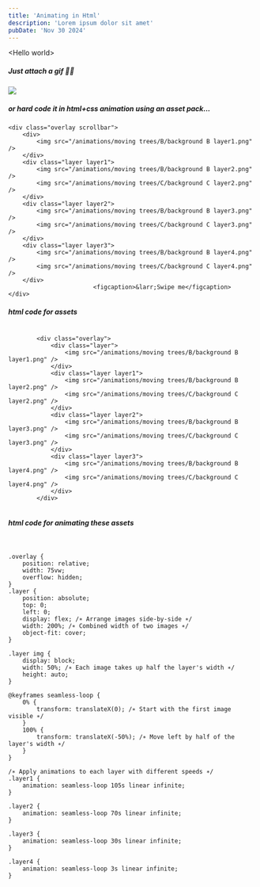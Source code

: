 ```yaml
---
title: 'Animating in Html'
description: 'Lorem ipsum dolor sit amet'
pubDate: 'Nov 30 2024'
---
```


<div class='container'>
<p>&lt;Hello world&gt;</p>

<h5>Just attach a gif 🤷🏽</h5>

<img src="/blog/69420.gif"/>

<p></p>

<h5>or hard code it in html+css animation using an asset pack...</h5>

	<div class="overlay scrollbar">
		<div>
			<img src="/animations/moving trees/B/background B layer1.png" />
		</div>
		<div class="layer layer1">
			<img src="/animations/moving trees/B/background B layer2.png" />
			<img src="/animations/moving trees/C/background C layer2.png" />
		</div>
		<div class="layer layer2">
			<img src="/animations/moving trees/B/background B layer3.png" />
			<img src="/animations/moving trees/C/background C layer3.png" />
		</div>
		<div class="layer layer3">
			<img src="/animations/moving trees/B/background B layer4.png" />
			<img src="/animations/moving trees/C/background C layer4.png" />
		</div>
							<figcaption>&larr;Swipe me</figcaption>
	</div>
</div>

<p></p>

<h5>html code for assets</h5>

<pre>
  <code>
		&lt;div class="overlay"&gt;
			&lt;div class="layer"&gt;
				&lt;img src="/animations/moving trees/B/background B layer1.png" /&gt;
			&lt;/div&gt;
			&lt;div class="layer layer1"&gt;
				&lt;img src="/animations/moving trees/B/background B layer2.png" /&gt;
				&lt;img src="/animations/moving trees/C/background C layer2.png" /&gt;
			&lt;/div&gt;
			&lt;div class="layer layer2"&gt;
				&lt;img src="/animations/moving trees/B/background B layer3.png" /&gt;
				&lt;img src="/animations/moving trees/C/background C layer3.png" /&gt;
			&lt;/div&gt;
			&lt;div class="layer layer3"&gt;
				&lt;img src="/animations/moving trees/B/background B layer4.png" /&gt;
				&lt;img src="/animations/moving trees/C/background C layer4.png" /&gt;
			&lt;/div&gt;
		&lt;/div&gt;
  </code>
</pre>

<p></p>

<h5>html code for animating these assets</h5>

<pre>
  <code>

.overlay &#123;
	position: relative;
	width: 75vw; 	 
	overflow: hidden;
&#125;
.layer &#123;
	position: absolute;
	top: 0;
	left: 0;
	display: flex; /&lowast; Arrange images side-by-side &lowast;/
	width: 200%; /&lowast; Combined width of two images &lowast;/
	object-fit: cover;
&#125;

.layer img &#123;
	display: block;
	width: 50%; /&lowast; Each image takes up half the layer's width &lowast;/
	height: auto; 
&#125;

&#64;keyframes seamless-loop &#123;
	0% &#123;
		transform: translateX(0); /&lowast; Start with the first image visible &lowast;/
	&#125;
	100% &#123;
		transform: translateX(-50%); /&lowast; Move left by half of the layer's width &lowast;/
	&#125;
&#125;

/&lowast; Apply animations to each layer with different speeds &lowast;/
.layer1 &#123;
	animation: seamless-loop 105s linear infinite;
&#125;

.layer2 &#123;
	animation: seamless-loop 70s linear infinite;
&#125;

.layer3 &#123;
	animation: seamless-loop 30s linear infinite;
&#125;

.layer4 &#123;
	animation: seamless-loop 3s linear infinite;
&#125;

	</code>
</pre>